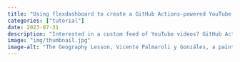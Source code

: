 ```yaml
---
title: "Using flexdashboard to create a GitHub Actions-powered YouTube feed"
categories: ["tutorial"]
date: 2023-07-31
description: "Interested in a custom feed of YouTube videos? GitHub Actions + flexdashboard = ❤️."
image: "img/thumbnail.jpg"
image-alt: "The Geography Lesson, Vicente Palmaroli y Gonzáles, a painting of two girls looking at a map."
---
```


